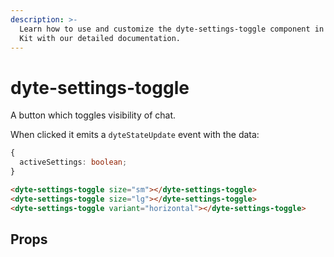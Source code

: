```yaml
---
description: >-
  Learn how to use and customize the dyte-settings-toggle component in Ospi's UI
  Kit with our detailed documentation.
---
```


# dyte-settings-toggle

A button which toggles visibility of chat.

When clicked it emits a `dyteStateUpdate` event with the data:

```ts
{
  activeSettings: boolean;
}
```

```html
<dyte-settings-toggle size="sm"></dyte-settings-toggle>
<dyte-settings-toggle size="lg"></dyte-settings-toggle>
<dyte-settings-toggle variant="horizontal"></dyte-settings-toggle>
```

## Props

<PropsTable of="dyte-settings-toggle" />

<head>
  <title>UI Kit dyte-settings-toggle</title>
</head>
